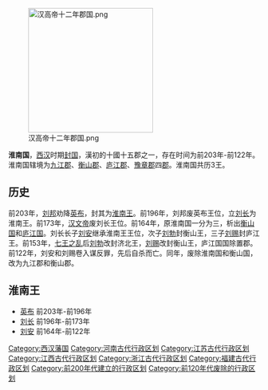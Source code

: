 {{unreferenced|time=2013-2-5}}

[[File:汉高帝十二年郡国.png|250px]]

'''淮南国'''，[[西汉|西汉]]时期[[封国|封国]]，漢初的十國十五郡之一，存在时间为前203年-前122年。淮南国辖境为[[九江郡|九江郡]]、[[衡山郡|衡山郡]]、[[廬江郡_(秦朝)|庐江郡]]、[[豫章郡|豫章郡]]四[[郡|郡]]。淮南国共历3王。

== 历史 ==
前203年，[[刘邦|刘邦]]劝降[[英布|英布]]，封其为[[淮南王|淮南王]]。前196年，刘邦废英布王位，立[[劉長_(淮南王)|刘长]]为淮南王。前173年，[[汉文帝|汉文帝]]废刘长王位。前164年，原淮南国一分为三，析出[[衡山国|衡山国]]和[[庐江国|庐江国]]。刘长长子[[刘安|刘安]]继承淮南王王位，次子[[刘勃|刘勃]]封衡山王，三子[[刘赐|刘赐]]封庐江王。前153年，[[七王之乱|七王之乱]]后[[刘勃|刘勃]]改封济北王，[[刘赐|刘赐]]改封衡山王，庐江国国除置郡。前122年，刘安和刘赐卷入谋反罪，先后自杀而亡。同年，废除淮南国和衡山国，改为九江郡和衡山郡。

== 淮南王 ==
*[[英布|英布]] 前203年-前196年
*[[刘长|刘长]] 前196年-前173年
*[[刘安|刘安]] 前164年-前122年

{{西汉行政区划|nocat}}
{{DEFAULTSORT:H}}
[[Category:西汉藩国|Category:西汉藩国]]
[[Category:河南古代行政区划|Category:河南古代行政区划]]
[[Category:江苏古代行政区划|Category:江苏古代行政区划]]
[[Category:江西古代行政区划|Category:江西古代行政区划]]
[[Category:浙江古代行政区划|Category:浙江古代行政区划]]
[[Category:福建古代行政区划|Category:福建古代行政区划]]
[[Category:前200年代建立的行政区划|Category:前200年代建立的行政区划]]
[[Category:前120年代废除的行政区划|Category:前120年代废除的行政区划]]